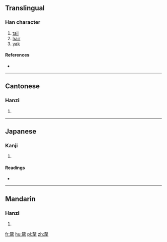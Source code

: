 {{also|牦|犛}}
==Translingual==

===Han character===
{{Han char|rn=82|rad=毛|as=11|sn=15|four=4771<sub>4</sub>|canj=十大一竹山 (JKMHU)|ids=⿸[[𠩺]][[毛]]}}

# [[tail]]
# [[hair]]
# [[yak]]

====References====
* {{Han ref|kx=0595.460|dkj=16952|dj=0987.230|hdz=32004.070|uh=6C02|ud=27650|bh=E5F8|bd=58872}}

----

==Cantonese==

===Hanzi===
{{yue-hanzi|jyut=|y=moi4|sim=牦}}

# {{defn|lang=yue|sort=毛11}}

----

==Japanese==

===Kanji===
{{ja-kanji|grade=|rs=毛11}}

# {{defn|lang=ja|sort=毛11}}

====Readings====
* {{ja-readings|on=[[り]] (ri), [[ぼう]] (bō), [[もう]] (mō), [[らい]] (rai)|kun=}}

----

==Mandarin==

===Hanzi===
{{cmn-hanzi|sim=牦|pin=[[lí]] ([[li2]])|wg=li<sup>2</sup>}}

# {{defn|lang=cmn|sort=毛11}}

[[fr:氂]]
[[hu:氂]]
[[pl:氂]]
[[zh:氂]]